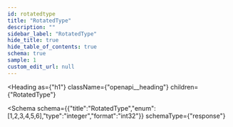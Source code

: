 ```yaml
---
id: rotatedtype
title: "RotatedType"
description: ""
sidebar_label: "RotatedType"
hide_title: true
hide_table_of_contents: true
schema: true
sample: 1
custom_edit_url: null
---
```



<Heading
  as={"h1"}
  className={"openapi__heading"}
  children={"RotatedType"}
>
</Heading>





<Schema
  schema={{"title":"RotatedType","enum":[1,2,3,4,5,6],"type":"integer","format":"int32"}}
  schemaType={"response"}
>
  
</Schema>
            